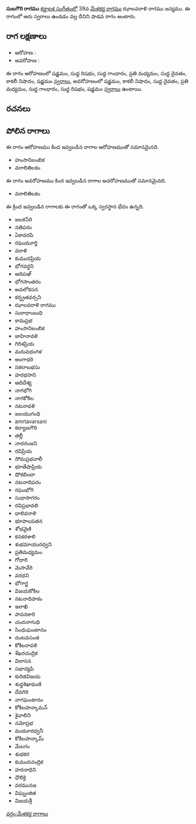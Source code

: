 {{Infobox ragam
	| name          	= సుబగౌరి
	| synonym	    	= 
	| mela          	= 
	| chakra        	= 
	| janaka        	= 
	| type          	= శాడవ
	| arohanam      	= {{svaraC|S|R1|G1|M2|D1|N3|S'}} 
	| avarohanam    	= {{svaraC|S'|N3|D1|M2|G1|R1|S}}
	| jeeva         	=
	| chhaya        	=
	| nyasa         	=
	| vishesha      	= 
	| equivalent  		= 
}}
{{కర్ణాటక సంగీత రాగాలు}}
'''సుబగౌరి రాగము''' [[కర్ణాటక సంగీతం]]లో 39వ [[మేళకర్త రాగము]] ఝాలవరాళి రాగము జన్యము.  ఈ రాగంలో ఆరు స్వరాలు ఉండడం వల్ల దీనిని షాడవ రాగం అంటారు.


==రాగ లక్షణాలు==


* ఆరోహణ : {{svaraC|S|R1|G1|M2|D1|N3|S'}} 
* అవరోహణ : {{svaraC|S'|N3|D1|M2|G1|R1|S}}

ఈ రాగం ఆరోహణంలో షడ్జమం, సుద్ద రిషభం, సుద్ద గాంధారం, ప్రతి మధ్యమం, సుద్ద దైవతం, కాకలీ నిషాదం, షడ్జమం [[స్వరాలు]], అవరోహణంలో షడ్జమం, కాకలీ నిషాదం, సుద్ద దైవతం, ప్రతి మధ్యమం, సుద్ద గాంధారం, సుద్ద రిషభం, షడ్జమం [[స్వరాలు]] ఉంటాయి.

==రచనలు==



==పోలిన రాగాలు==
ఈ రాగం ఆరోహణము కింద ఇవ్వబడిన రాగాల ఆరోహణముతో సమానమైనది.
* హంసానిలంబిక
* వరాలితిలకం

ఈ రాగం అవరోహణము కింద ఇవ్వబడిన రాగాల అవరోహణముతో సమానమైనది.
* వరాలితిలకం

ఈ క్రింద ఇవ్వబడిన రాగాలకు ఈ రాగంతో ఒక్క స్వరస్థాన భేదం ఉన్నది.
* జలకసేరి
* నతిపరం
* ఏకావరపి
* రఘుమూర్తి
* వరాళి
* కుముదప్రియ
* భోగవర్ధని
* ఆదిపఞ్
* భోగసాంతరం
* అవలోకసన
* కర్న్రతవర్సని
* ఝాలవరాళి రాగము
* సురాధాంబుధి
* కామప్రభ
* హంసానిలంబిక
* జాహినావళి
* గిరిశప్రియ
* మరువభంగళ
* అంగాధరి
* సకలాబభసు
* హరభసాని
* ఆదిదేశ్య
* నాగభోగి
* నాగకోకిల
* నటనావళి
* జలయుగంధి
* amrtavarsani
* కల్యాణగౌరి
* తల్లీ
* నాదరంజని
* రవిప్రియ
* సోమప్రభవాలీ
* భూతేషాప్రియ
* షోకబింబా
* నటనాదిపరం
* రఘుభోగి
* సుధాసాగరం
* రవిప్రభావలి
* ధాలివరాళి
* భూపాలపతన
* శోభవైణి
* కనకరశాలి
* శుభమాయురధ్వని
* ప్రతిమధ్యమం
* గోధారి
* మెసావేరి
* వరధని
* భోగాగ్జ
* విజయకోకిల
* నటనాదిపాకం
* ఇలాఖి
* పావనకారి
* చందనాగంధి
* సింధుఘంటానం
* దంటవసంత
* కోకిలరావళి
* శేఖరచంద్రిక
* విలాసన
* సభాద్యపి
* కురిజివిజయ
* శుధ్ధశిఖామణి
* దేవగిరి
* నాగఘంటానం
* కోకిలపాన్కామన్
* శైవాలిని
* నమోప్రభ
* మయూరధ్వనీ
* కోకిలపాన్కామ్
* మేలగం
* శుభకర
* కుముదచంద్రిక
* హరనాధిని
* ధౌలికై
* వరమునజ
* విఘ్నంజిత
* విజయశ్రీ



[[వర్గం:మేళకర్త రాగాలు]]